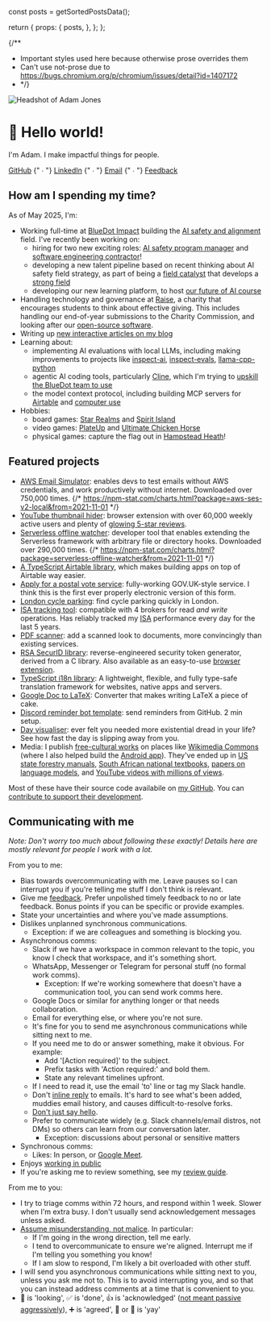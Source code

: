 
  const posts = getSortedPostsData();

  return {
    props: {
      posts,
    },
  };
};

<Head>
  <title>Adam Jones</title>
</Head>
<AdamJsonLd />

{/**
 * Important styles used here because otherwise prose overrides them
 * Can't use not-prose due to https://bugs.chromium.org/p/chromium/issues/detail?id=1407172
 * */}
<div className='flex flex-col md:flex-row gap-4 md:gap-8'>
  <div className='w-48'>
    <ClickCounter
      clickee='Adam'
      messages={{
        5: 'Oh nice, you found this!',
        10: 'I guess the curiosity would get me too.',
        25: 'Is continuing really a good use of time?',
        50: 'Do you want to stop now?',
        100: 'No? Ok, well keep going if you must.',
        200: 'Do you wonder how many other people have found this?',
        300: 'FYI for tomorrow, this may help: https://www.nhs.uk/conditions/repetitive-strain-injury-rsi/',
        400: 'Wow, you don\'t give up do you?',
        500: 'Okay, that\'s the end. Unless you want to keep going for a very long time.',
        1000000: 'Ahh, so I see that either:\n1. You know how to debug software.\n2. You have an insane amount of free time, and aren\'t spending it wisely.',
      }}>
      <Image
        className='rounded-2xl hover:scale-105 hover:-rotate-3 active:scale-95 hover:shadow-sm transition-all !my-0'
        src='/images/profile-pic.webp'
        alt='Headshot of Adam Jones'
        width={288}
        height={288}
        priority
      />
    </ClickCounter>
  </div>
  <div className='flex-1 md:self-center'>
    <h1 className='!text-3xl md:!text-5xl !mb-0'><span className='animate-wave-in inline-block [animation-delay:200ms]'>👋</span> Hello world!</h1>
    <p className='md:!text-3xl !text-xl !my-2 md:!my-4'>I'm Adam. I make impactful things for people.</p>
    <p className='!text-xl'>
      <a href='https://github.com/domdomegg'>GitHub</a>
      {" ∙ "}
      <a href='https://linkedin.com/in/domdomegg/'>LinkedIn</a>
      {" ∙ "}
      <a href='mailto:domdomegg+adamjones.me@gmail.com'>Email</a>
      {" ∙ "}
      <a href='/feedback'>Feedback</a>
    </p>
  </div>
</div>

<NewBlogArticlePromo posts={props.posts} />

## How am I spending my time?

As of May 2025, I'm:

- Working full-time at [BlueDot Impact](https://bluedot.org/) building the [AI safety and alignment](https://aisafetyfundamentals.com/blog/what-is-ai-alignment) field. I've recently been working on:
  - hiring for two new exciting roles: [AI safety program manager](https://bluedot.org/join-us/ai-safety-program-manager) and [software engineering contractor](https://bluedot.org/join-us/swe-contractor)!
  - developing a new talent pipeline based on recent thinking about AI safety field strategy, as part of being a [field catalyst](https://ssir.org/articles/entry/field_catalysts) that develops a [strong field](https://www.bridgespan.org/getmedia/16a72306-0675-4abd-9439-fbf6c0373e9b/strong-field-framework.pdf)
  - developing our new learning platform, to host [our future of AI course](https://bluedot.org/courses/future-of-ai)
- Handling technology and governance at [Raise](https://www.joinraise.org/), a charity that encourages students to think about effective giving. This includes handling our end-of-year submissions to the Charity Commission, and looking after our [open-source software](https://github.com/raisenational).
- Writing up [new interactive articles on my blog](https://adamjones.me/blog/)
- Learning about:
  - implementing AI evaluations with local LLMs, including making improvements to projects like [inspect-ai](https://github.com/UKGovernmentBEIS/inspect_ai/pulls?q=is%3Apr+author%3Adomdomegg), [inspect-evals](https://github.com/UKGovernmentBEIS/inspect_evals/pull/21), [llama-cpp-python](https://github.com/abetlen/llama-cpp-python/pulls?q=is%3Apr+author%3Adomdomegg)
  - agentic AI coding tools, particularly [Cline](https://github.com/cline/cline), which I'm trying to [upskill the BlueDot team to use](https://www.youtube.com/playlist?list=PLqUl_YPWTmuJahSpi_PUDj55AtEi2edax)
  - the model context protocol, including building MCP servers for [Airtable](https://github.com/domdomegg/airtable-mcp-server) and [computer use](https://github.com/domdomegg/computer-use-mcp/)
- Hobbies:
  - board games: [Star Realms](https://boardgamegeek.com/boardgame/147020/star-realms) and [Spirit Island](https://boardgamegeek.com/boardgame/162886/spirit-island)
  - video games: [PlateUp](https://store.steampowered.com/app/1599600/PlateUp/) and [Ultimate Chicken Horse](https://store.steampowered.com/app/386940/Ultimate_Chicken_Horse/)
  - physical games: capture the flag out in [Hampstead Heath](https://en.wikipedia.org/wiki/Hampstead_Heath)!

## Featured projects

- [AWS Email Simulator](https://github.com/domdomegg/aws-ses-v2-local): enables devs to test emails without AWS credentials, and work productively without internet. Downloaded over 750,000 times. {/* https://npm-stat.com/charts.html?package=aws-ses-v2-local&from=2021-11-01 */}
- [YouTube thumbnail hider](https://chromewebstore.google.com/detail/hide-youtube-thumbnails/phmcfcbljjdlomoipaffekhgfnpndbef): browser extension with over 60,000 weekly active users and plenty of [glowing 5-star reviews](https://chromewebstore.google.com/detail/hide-youtube-thumbnails/phmcfcbljjdlomoipaffekhgfnpndbef/reviews).
- [Serverless offline watcher](https://www.npmjs.com/package/serverless-offline-watcher): developer tool that enables extending the Serverless framework with arbitrary file or directory hooks. Downloaded over 290,000 times. {/* https://npm-stat.com/charts.html?package=serverless-offline-watcher&from=2021-11-01 */}
- [A TypeScript Airtable library](https://www.npmjs.com/package/airtable-ts), which makes building apps on top of Airtable way easier.
- [Apply for a postal vote service](./postal-vote/): fully-working GOV.UK-style service. I think this is the first ever properly electronic version of this form.
- [London cycle parking](./london-cycle-parking/): find cycle parking quickly in London.
- [ISA tracking tool](https://github.com/domdomegg/halifax-share-dealing-sdk): compatible with 4 brokers for read _and write_ operations. Has reliably tracked my [ISA](https://www.gov.uk/individual-savings-accounts) performance every day for the last 5 years.
- [PDF scanner](./pdf-scanner): add a scanned look to documents, more convincingly than existing services.
- [RSA SecurID library](https://github.com/domdomegg/rsa-securid): reverse-engineered security token generator, derived from a C library. Also available as an easy-to-use [browser extension](https://github.com/domdomegg/rsa-securid-browser-extension).
- [TypeScript i18n library](https://github.com/domdomegg/ts-i18n): A lightweight, flexible, and fully type-safe translation framework for websites, native apps and servers.
- [Google Doc to LaTeX](./gdoc2latex-gui): Converter that makes writing LaTeX a piece of cake.
- [Discord reminder bot template](https://github.com/domdomegg/discord-reminder-template): send reminders from GitHub. 2 min setup.
- [Day visualiser](./oneday): ever felt you needed more existential dread in your life? See how fast the day is slipping away from you.
- Media: I publish [free-cultural works](https://creativecommons.org/share-your-work/public-domain/freeworks/) on places like [Wikimedia Commons](https://commons.wikimedia.org/wiki/User:Domdomegg) (where I also helped build the [Android app](https://commons-app.github.io/)). They've ended up in [US state forestry manuals](https://vtechworks.lib.vt.edu/bitstream/handle/10919/102139/2020TreeStewardManualver03.pdf#page=8), [South African national textbooks](https://dinwiddiehighschool.co.za/wp-content/uploads/2020/11/grd-11-textbook.pdf#page=12), [papers on language models](https://doi.org/10.1093/nar/gkac278), and [YouTube videos with millions of views](https://www.youtube.com/watch?t=10&v=w_CYwd6cHUA).

Most of these have their source code availabile on [my GitHub](https://github.com/domdomegg). You can [contribute to support their development](./sponsor/).

## Communicating with me

_Note: Don't worry too much about following these exactly! Details here are mostly relevant for people I work with a lot._

From you to me:

- Bias towards overcommunicating with me. Leave pauses so I can interrupt you if you're telling me stuff I don't think is relevant.
- Give me [feedback](./feedback/). Prefer unpolished timely feedback to no or late feedback. Bonus points if you can be specific or provide examples.
- State your uncertainties and where you've made assumptions.
- Dislikes unplanned synchronous communications.
  - Exception: if we are colleagues and something is blocking you.
- Asynchronous comms:
  - Slack if we have a workspace in common relevant to the topic, you know I check that workspace, and it's something short.
  - WhatsApp, Messenger or Telegram for personal stuff (no formal work comms).
    - Exception: If we're working somewhere that doesn't have a communication tool, you can send work comms here.
  - Google Docs or similar for anything longer or that needs collaboration.
  - Email for everything else, or where you're not sure.
  - It's fine for you to send me asynchronous communications while sitting next to me.
  - If you need me to do or answer something, make it obvious. For example:
    - Add '[Action required]' to the subject.
    - Prefix tasks with 'Action required:' and bold them.
    - State any relevant timelines upfront.
  - If I need to read it, use the email 'to' line or tag my Slack handle.
  - Don't [inline reply](https://ssw.com.au/rules/email-avoid-inline/) to emails. It's hard to see what's been added, muddies email history, and causes difficult-to-resolve forks.
  - [Don't just say hello](https://nohello.net/).
  - Prefer to communicate widely (e.g. Slack channels/email distros, not DMs) so others can learn from our conversation later.
    - Exception: discussions about personal or sensitive matters
- Synchronous comms:
  - Likes: In person, or [Google Meet](https://meet.google.com/).
- Enjoys [working in public](https://www.getonbrd.com/blog/public-by-default-how-we-manage-information-visibility-at-get-on-board)
- If you're asking me to review something, see my [review guide](./reviews/).

From me to you:

- I try to triage comms within 72 hours, and respond within 1 week. Slower when I'm extra busy. I don't usually send acknowledgement messages unless asked.
- [Assume misunderstanding, not malice](https://en.wikipedia.org/wiki/Hanlon%27s_razor). In particular:
  - If I'm going in the wrong direction, tell me early.
  - I tend to overcommunicate to ensure we're aligned. Interrupt me if I'm telling you something you know!
  - If I am slow to respond, I'm likely a bit overloaded with other stuff.
- I will send you asynchronous communications while sitting next to you, unless you ask me not to. This is to avoid interrupting you, and so that you can instead address comments at a time that is convenient to you.
- 👀 is 'looking', ✅ is 'done', 👍 is 'acknowledged' ([not meant passive aggressively](https://www.cnet.com/culture/internet/gen-z-youll-have-to-pry-the-hostile-thumbs-up-emoji-from-my-old-dead-hands/)), ➕ is 'agreed', 🙌 or 🎉 is 'yay'
